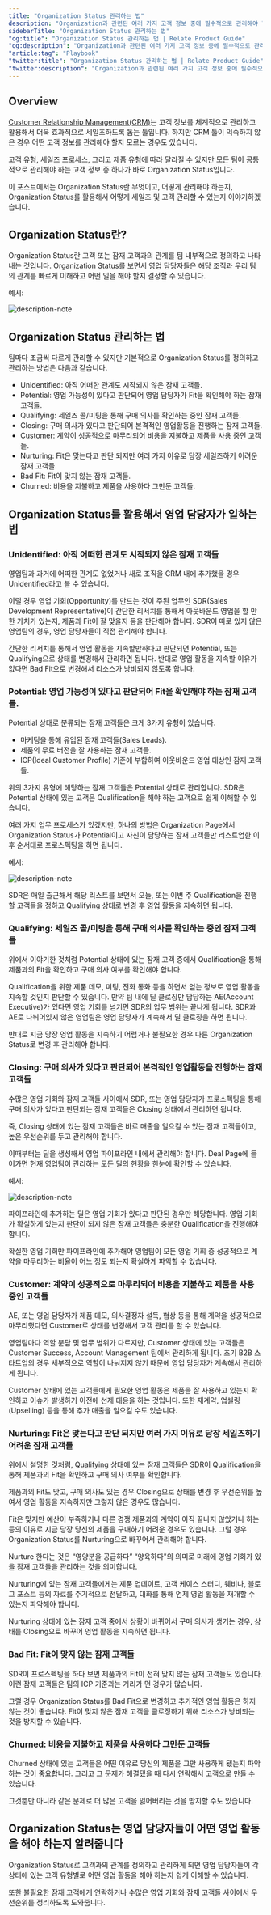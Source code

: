 ```yaml
---
title: "Organization Status 관리하는 법"
description: "Organization과 관련된 여러 가지 고객 정보 중에 필수적으로 관리해야 할 Organization Status란 무엇인지, 어떻게 관리해야 하는지 설명합니다."
sidebarTitle: "Organization Status 관리하는 법"
"og:title": "Organization Status 관리하는 법 | Relate Product Guide"
"og:description": "Organization과 관련된 여러 가지 고객 정보 중에 필수적으로 관리해야 할 Organization Status란 무엇인지, 어떻게 관리해야 하는지 설명합니다."
"article:tag": "Playbook"
"twitter:title": "Organization Status 관리하는 법 | Relate Product Guide"
"twitter:description": "Organization과 관련된 여러 가지 고객 정보 중에 필수적으로 관리해야 할 Organization Status란 무엇인지, 어떻게 관리해야 하는지 설명합니다."
---
```


## Overview

[Customer Relationship Management(CRM)](https://www.relate.kr/blog/what-is-crm/)는 고객 정보를 체계적으로 관리하고 활용해서 더욱 효과적으로 세일즈하도록 돕는 툴입니다. 하지만 CRM 툴이 익숙하지 않은 경우 어떤 고객 정보를 관리해야 할지 모르는 경우도 있습니다. 

고객 유형, 세일즈 프로세스, 그리고 제품 유형에 따라 달라질 수 있지만 모든 팀이 공통적으로 관리해야 하는 고객 정보 중 하나가 바로 Organization Status입니다. 

이 포스트에서는 Organization Status란 무엇이고, 어떻게 관리해야 하는지, Organization Status를 활용해서 어떻게 세일즈 및 고객 관리할 수 있는지 이야기하겠습니다. 

## Organization Status란?

Organization Status란 고객 또는 잠재 고객과의 관계를 팀 내부적으로 정의하고 나타내는 것입니다. Organization Status를 보면서 영업 담당자들은 해당 조직과 우리 팀의 관계를 빠르게 이해하고 어떤 일을 해야 할지 결정할 수 있습니다. 

예시:

![description-note](/docs/images/features/org-status.png)

## Organization Status 관리하는 법

팀마다 조금씩 다르게 관리할 수 있지만 기본적으로 Organization Status를 정의하고 관리하는 방법은 다음과 같습니다. 

- Unidentified: 아직 어떠한 관계도 시작되지 않은 잠재 고객들. 
- Potential: 영업 가능성이 있다고 판단되어 영업 담당자가 Fit을 확인해야 하는 잠재 고객들. 
- Qualifying: 세일즈 콜/미팅을 통해 구매 의사를 확인하는 중인 잠재 고객들. 
- Closing: 구매 의사가 있다고 판단되어 본격적인 영업활동을 진행하는 잠재 고객들.
- Customer: 계약이 성공적으로 마무리되어 비용을 지불하고 제품을 사용 중인 고객들. 
- Nurturing: Fit은 맞는다고 판단 되지만 여러 가지 이유로 당장 세일즈하기 어려운 잠재 고객들. 
- Bad Fit: Fit이 맞지 않는 잠재 고객들. 
- Churned: 비용을 지불하고 제품을 사용하다 그만둔 고객들.

## Organization Status를 활용해서 영업 담당자가 일하는 법

### Unidentified: 아직 어떠한 관계도 시작되지 않은 잠재 고객들

영업팀과 과거에 어떠한 관계도 없었거나 새로 조직을 CRM 내에 추가했을 경우 Unidentified라고 볼 수 있습니다. 

이럴 경우 영업 기회(Opportunity)를 만드는 것이 주된 업무인 SDR(Sales Development Representative)이 간단한 리서치를 통해서 아웃바운드 영업을 할 만한 가치가 있는지, 제품과 Fit이 잘 맞을지 등을 판단해야 합니다. SDR이 따로 있지 않은 영업팀의 경우, 영업 담당자들이 직접 관리해야 합니다. 

간단한 리서치를 통해서 영업 활동을 지속할만하다고 판단되면 Potential, 또는 Qualifying으로 상태를 변경해서 관리하면 됩니다. 반대로 영업 활동을 지속할 이유가 없다면 Bad Fit으로 변경해서 리소스가 낭비되지 않도록 합니다. 

### Potential: 영업 가능성이 있다고 판단되어 Fit을 확인해야 하는 잠재 고객들. 

Potential 상태로 분류되는 잠재 고객들은 크게 3가지 유형이 있습니다. 
- 마케팅을 통해 유입된 잠재 고객들(Sales Leads).
- 제품의 무료 버전을 잘 사용하는 잠재 고객들.
- ICP(Ideal Customer Profile) 기준에 부합하여 아웃바운드 영업 대상인 잠재 고객들. 

위의 3가지 유형에 해당하는 잠재 고객들은 Potential 상태로 관리합니다. SDR은 Potential 상태에 있는 고객은 Qualification을 해야 하는 고객으로 쉽게 이해할 수 있습니다. 

여러 가지 업무 프로세스가 있겠지만, 하나의 방법은 Organization Page에서 Organization Status가 Potential이고 자신이 담당하는 잠재 고객들만 리스트업한 이후 순서대로 프로스펙팅을 하면 됩니다. 

예시:

![description-note](/docs/images/features/org-status-potential-and-assignee-view.png)

SDR은 매일 출근해서 해당 리스트를 보면서 오늘, 또는 이번 주 Qualification을 진행할 고객들을 정하고 Qualifying 상태로 변경 후 영업 활동을 지속하면 됩니다. 

### Qualifying: 세일즈 콜/미팅을 통해 구매 의사를 확인하는 중인 잠재 고객들

위에서 이야기한 것처럼 Potential 상태에 있는 잠재 고객 중에서 Qualification을 통해 제품과의 Fit을 확인하고 구매 의사 여부를 확인해야 합니다. 

Qualification을 위한 제품 데모, 미팅, 전화 통화 등을 하면서 얻는 정보로 영업 활동을 지속할 것인지 판단할 수 있습니다. 만약 팀 내에 딜 클로징만 담당하는 AE(Account Executive)가 있다면 영업 기회를 넘기면 SDR의 업무 범위는 끝나게 됩니다. SDR과 AE로 나뉘어있지 않은 영업팀은 영업 담당자가 계속해서 딜 클로징을 하면 됩니다. 

반대로 지금 당장 영업 활동을 지속하기 어렵거나 불필요한 경우 다른 Organization Status로 변경 후 관리해야 합니다. 

### Closing: 구매 의사가 있다고 판단되어 본격적인 영업활동을 진행하는 잠재 고객들

수많은 영업 기회와 잠재 고객들 사이에서 SDR, 또는 영업 담당자가 프로스펙팅을 통해 구매 의사가 있다고 판단되는 잠재 고객들은 Closing 상태에서 관리하면 됩니다. 

즉, Closing 상태에 있는 잠재 고객들은 바로 매출을 일으킬 수 있는 잠재 고객들이고, 높은 우선순위를 두고 관리해야 합니다. 

이때부터는 딜을 생성해서 영업 파이프라인 내에서 관리해야 합니다. Deal Page에 들어가면 현재 영업팀이 관리하는 모든 딜의 현황을 한눈에 확인할 수 있습니다. 

예시:

![description-note](/docs/images/features/deal-pipeline.png)

파이프라인에 추가하는 딜은 영업 기회가 있다고 판단된 경우만 해당합니다. 영업 기회가 확실하게 있는지 판단이 되지 않은 잠재 고객들은 충분한 Qualification을 진행해야 합니다. 

확실한 영업 기회만 파이프라인에 추가해야 영업팀이 모든 영업 기회 중 성공적으로 계약을 마무리하는 비율이 어느 정도 되는지 확실하게 파악할 수 있습니다.

### Customer: 계약이 성공적으로 마무리되어 비용을 지불하고 제품을 사용 중인 고객들

AE, 또는 영업 담당자가 제품 데모, 의사결정자 설득, 협상 등을 통해 계약을 성공적으로 마무리했다면 Customer로 상태를 변경해서 고객 관리를 할 수 있습니다. 

영업팀마다 역할 분담 및 업무 범위가 다르지만, Customer 상태에 있는 고객들은 Customer Success, Account Management 팀에서 관리하게 됩니다. 초기 B2B 스타트업의 경우 세부적으로 역할이 나눠지지 않기 때문에 영업 담당자가 계속해서 관리하게 됩니다. 

Customer 상태에 있는 고객들에게 필요한 영업 활동은 제품을 잘 사용하고 있는지 확인하고 이슈가 발생하기 이전에 선제 대응을 하는 것입니다. 또한 재계약, 업셀링(Upselling) 등을 통해 추가 매출을 일으킬 수도 있습니다. 

### Nurturing: Fit은 맞는다고 판단 되지만 여러 가지 이유로 당장 세일즈하기 어려운 잠재 고객들

위에서 설명한 것처럼, Qualifying 상태에 있는 잠재 고객들은 SDR이 Qualification을 통해 제품과의 Fit을 확인하고 구매 의사 여부를 확인합니다. 

제품과의 Fit도 맞고, 구매 의사도 있는 경우 Closing으로 상태를 변경 후 우선순위를 높여서 영업 활동을 지속하지만 그렇지 않은 경우도 많습니다. 

Fit은 맞지만 예산이 부족하거나 다른 경쟁 제품과의 계약이 아직 끝나지 않았거나 하는 등의 이유로 지금 당장 당신의 제품을 구매하기 어려운 경우도 있습니다. 그럴 경우 Organization Status를 Nurturing으로 바꾸어서 관리해야 합니다. 

Nurture 한다는 것은 “영양분을 공급하다” “양육하다"의 의미로 미래에 영업 기회가 있을 잠재 고객들을 관리하는 것을 의미합니다. 

Nurturing에 있는 잠재 고객들에게는 제품 업데이트, 고객 케이스 스터디, 웨비나, 블로그 포스트 등의 자료를 주기적으로 전달하고, 대화를 통해 언제 영업 활동을 재개할 수 있는지 파악해야 합니다. 

Nurturing 상태에 있는 잠재 고객 중에서 상황이 바뀌어서 구매 의사가 생기는 경우, 상태를 Closing으로 바꾸어 영업 활동을 지속하면 됩니다. 

### Bad Fit: Fit이 맞지 않는 잠재 고객들

SDR이 프로스펙팅을 하다 보면 제품과의 Fit이 전혀 맞지 않는 잠재 고객들도 있습니다. 이런 잠재 고객들은 팀의 ICP 기준과는 거리가 먼 경우가 많습니다. 

그럴 경우 Organization Status를 Bad Fit으로 변경하고 추가적인 영업 활동은 하지 않는 것이 좋습니다. Fit이 맞지 않은 잠재 고객을 클로징하기 위해 리소스가 낭비되는 것을 방지할 수 있습니다. 

### Churned: 비용을 지불하고 제품을 사용하다 그만둔 고객들

Churned 상태에 있는 고객들은 어떤 이유로 당신의 제품을 그만 사용하게 됐는지 파악하는 것이 중요합니다. 그리고 그 문제가 해결됐을 때 다시 연락해서 고객으로 만들 수 있습니다. 

그것뿐만 아니라 같은 문제로 더 많은 고객을 잃어버리는 것을 방지할 수도 있습니다. 

## Organization Status는 영업 담당자들이 어떤 영업 활동을 해야 하는지 알려줍니다

Organization Status로 고객과의 관계를 정의하고 관리하게 되면 영업 담당자들이 각 상태에 있는 고객 유형별로 어떤 영업 활동을 해야 하는지 쉽게 이해할 수 있습니다. 

또한 불필요한 잠재 고객에게 연락하거나 수많은 영업 기회와 잠재 고객들 사이에서 우선순위를 정리하도록 도와줍니다.